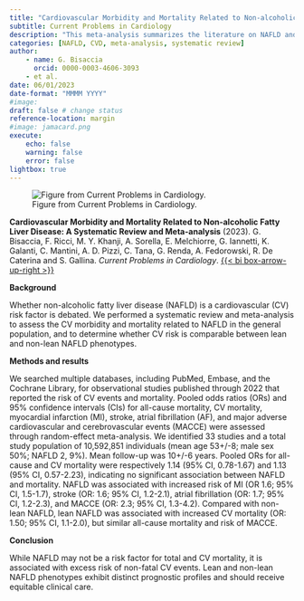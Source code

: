 ```yaml
---
title: "Cardiovascular Morbidity and Mortality Related to Non-alcoholic Fatty Liver Disease: A Systematic Review and Meta-analysis"
subtitle: Current Problems in Cardiology
description: "This meta-analysis summarizes the literature on NAFLD and cardiovascular risk."
categories: [NAFLD, CVD, meta-analysis, systematic review]
author: 
    - name: G. Bisaccia
      orcid: 0000-0003-4606-3093
    - et al.
date: 06/01/2023
date-format: "MMMM YYYY"
#image: 
draft: false # change status
reference-location: margin
#image: jamacard.png
execute:
    echo: false
    warning: false
    error: false
lightbox: true
---
```

![Figure from Current Problems in Cardiology.](nafld.png)

::: {.column-margin}
**Cardiovascular Morbidity and Mortality Related to Non-alcoholic Fatty Liver Disease: A Systematic Review and Meta-analysis** (2023).
G. Bisaccia, F. Ricci, M. Y. Khanji, A. Sorella, E. Melchiorre, G. Iannetti, K. Galanti, C. Mantini, A. D. Pizzi, C. Tana, G. Renda, A. Fedorowski, R. De Caterina and S. Gallina. *Current Problems in Cardiology*. [{{< bi box-arrow-up-right >}}](https://doi.org/10.1016/j.cpcardiol.2023.101643)

:::

**Background**

Whether non-alcoholic fatty liver disease (NAFLD) is a cardiovascular (CV) risk factor is debated. We performed a systematic review and meta-analysis to assess the CV morbidity and mortality related to NAFLD in the general population, and to determine whether CV risk is comparable between lean and non-lean NAFLD phenotypes. 

**Methods and results**

We searched multiple databases, including PubMed, Embase, and the Cochrane Library, for observational studies published through 2022 that reported the risk of CV events and mortality. Pooled odds ratios (ORs) and 95% confidence intervals (CIs) for all-cause mortality, CV mortality, myocardial infarction (MI), stroke, atrial fibrillation (AF), and major adverse cardiovascular and cerebrovascular events (MACCE) were assessed through random-effect meta-analysis. We identified 33 studies and a total study population of 10,592,851 individuals (mean age 53+/-8; male sex 50%; NAFLD 2, 9%). Mean follow-up was 10+/-6 years. Pooled ORs for all-cause and CV mortality were respectively 1.14 (95% CI, 0.78-1.67) and 1.13 (95% CI, 0.57-2.23), indicating no significant association between NAFLD and mortality. NAFLD was associated with increased risk of MI (OR 1.6; 95% CI, 1.5-1.7), stroke (OR: 1.6; 95% CI, 1.2-2.1), atrial fibrillation (OR: 1.7; 95% CI, 1.2-2.3), and MACCE (OR: 2.3; 95% CI, 1.3-4.2). Compared with non-lean NAFLD, lean NAFLD was associated with increased CV mortality (OR: 1.50; 95% CI, 1.1-2.0), but similar all-cause mortality and risk of MACCE.

**Conclusion**

While NAFLD may not be a risk factor for total and CV mortality, it is associated with excess risk of non-fatal CV events. Lean and non-lean NAFLD phenotypes exhibit distinct prognostic profiles and should receive equitable clinical care.